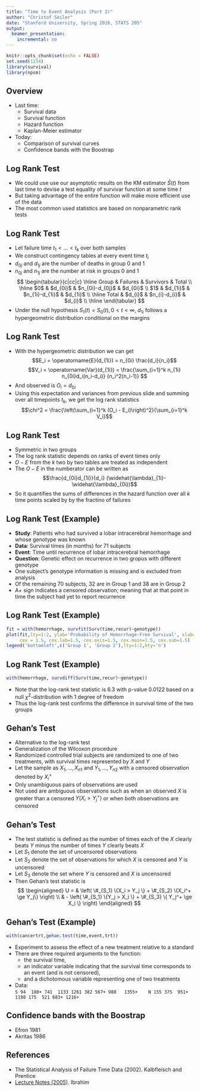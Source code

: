 ```yaml
---
title: "Time to Event Analysis (Part 2)"
author: "Christof Seiler"
date: "Stanford University, Spring 2016, STATS 205"
output:
  beamer_presentation:
    incremental: no
---
```


```r
knitr::opts_chunk$set(echo = FALSE)
set.seed(1234)
library(survival)
library(npsm)
```

## Overview

* Last time: 
    * Survival data
    * Survival function
    * Hazard function
    * Kaplan-Meier estimator

* Today:
    * Comparison of survival curves
    * Confidence bands with the Boostrap

## Log Rank Test

* We could use use our asymptotic results on the KM estimator $\widehat{S}(t)$ from last time to devise a test equality of survivar function at some time $t$
* But taking advantage of the entire function will make more efficient use of the data
* The most common used statistics are based on nonparametric rank tests

## Log Rank Test

* Let failure time $t_1 < \dots < t_k$ over both samples
* We construct contingency tables at every event time $t_i$
* $d_{0j}$ and $d_{1j}$ are the number of deaths in group 0 and 1
* $n_{0j}$ and $n_{1j}$ are the number at risk in groups 0 and 1
$$
\begin{tabular}{c|cc|c}
\hline
Group & Failures & Survivors & Total \\
\hline
$0$ & $d_{0i}$ & $n_{0i}-d_{0j}$ & $d_{0i}$ \\
$1$ & $d_{1i}$ & $n_{1i}-d_{1i}$ & $d_{1i}$ \\
\hline
Total & $d_{i}$ & $n_{i}-d_{i}$ & $d_{i}$ \\
\hline
\end{tabular}
$$
* Under the null hypothesis $S_1(t) = S_0(t), 0 < t < \infty$, $d_{1i}$ follows a hypergeometric distribution conditional on the margins

## Log Rank Test

* With the hypergeometric distribution we can get 
$$E_i = \operatorname{E}(d_{1i}) = n_{0i} \frac{d_i}{n_i}$$
$$V_i = \operatorname{Var}(d_{1i}) = \frac{\sum_{i=1}^k n_{1i} n_{0i}d_i(n_i-d_i)} {n_i^2(n_i-1)} $$
* And observed is $O_i = d_{0i}$
* Using this expectation and variances from previous slide and summing over all timepoints $t_k$, we get the log rank statistics 
$$\chi^2 = \frac{\left(\sum_{i=1}^k (O_i - E_i)\right)^2}{\sum_{i=1}^k V_i}$$

## Log Rank Test

* Symmetric in two groups
* The log rank statistic depends on ranks of event times only
* $O-E$ from the $k$ two by two tables are treated as independent
* The $O-E$ in the numberator can be written as
$$\frac{d_{0i}d_{1i}}{d_i} (\widehat{\lambda}_{1i}-\widehat{\lambda}_{0i})$$
* So it quantifies the sums of differences in the hazard function over all $k$ time points scaled by by the fractino of failures

## Log Rank Test (Example)

* **Study**: Patients who had survived a lobar intracerebral hemorrhage and whose genotype was known 
* **Data**: Survival times (in months) for 71 subjects
* **Event**: Time until recurrence of lobar intracerebral hemorrhage
* **Question**: Genetic effect on recurrence in two gropus with different genotype
* One subject's genotype information is missing and is excluded from analysis
* Of the remaining 70 subjects, 32 are in Group 1 and 38 are in Group 2 
* A+ sign indicates a censored observation; meaning that at that point in time the subject had yet to report recurrence

## Log Rank Test (Example)

```r
fit = with(hemorrhage, survfit(Surv(time,recur)~genotype))
plot(fit,lty=1:2, ylab='Probability of Hemorrhage-Free Survival', xlab='Time (in Months)',
     cex = 1.5, cex.lab=1.5, cex.axis=1.5, cex.main=1.5, cex.sub=1.5)
legend('bottomleft',c('Group 1', 'Group 2'),lty=1:2,bty='n')
```

## Log Rank Test (Example)

```r
with(hemorrhage, survdiff(Surv(time,recur)~genotype))
```

* Note that the log-rank test statistic is 6.3 with p-value 0.0122 based on a null $\chi^2$-distribution with 1 degree of freedom
* Thus the log-rank test confirms the difference in survival time of the two groups

## Gehan's Test

* Alternative to the log-rank test
* Generalization of the Wilcoxon procedure
* Randomized controlled trial subjects are randomized to one of two treatments, with survival times represented by $X$ and $Y$
* Let the sample as $X_1,\dots,X_{n1}$ and $Y_1,\dots,Y_{n2}$ with a censored observation denoted by $X_i^+$
* Only unambiguous pairs of observations are used
* Not used are ambiguous observations such as when an observed $X$ is greater than a censored $Y (X_i > Y_j^+)$ or when both observations are censored

## Gehan's Test

* The test statistic is defined as the number of times each of the $X$ clearly beats $Y$ minus the number of times $Y$ clearly beats $X$
* Let $S_1$ denote the set of uncensored observations
* Let $S_2$ denote the set of observations for which $X$ is censored and $Y$ is uncensored
* Let $S_3$ denote the set where $Y$ is censored and $X$ is uncensored
* Then Gehan's test statistic is
$$
\begin{aligned}
U = & \left( \#_{S_1} \{X_i > Y_j \} + \#_{S_2} \{X_i^+ \ge Y_j\} \right) \\
    & - \left( \#_{S_1} \{Y_j > X_i \} + \#_{S_3} \{ Y_j^+ \ge X_i \} \right)
\end{aligned}
$$

## Gehan's Test (Example)

```r
with(cancertrt,gehan.test(time,event,trt))
```
* Experiment to assess the effect of a new treatment relative to a standard
* There are three required arguments to the function: 
    * the survival time, 
    * an indicator variable indicating that the survival time corresponds to an event (and is not censored), 
    * and a dichotomous variable representing one of two treatments
* Data:  
```S 94  180+ 741  1133 1261 382 567+ 988   1355+
   N 155 375  951+ 1198 175  521 683+ 1216+```

## Confidence bands with the Boostrap

* Efron 1981
* Akritas 1986

<!--
## Cox Proportional Hazards Models

* Let $x$ denote the corresponding $p \times 1$ vector of covariates
* Let $T_0$ denotea baseline response: a response in the absence of all covariate effects
* The hazard function of $T$ is the instantaneous chance of the event (death)
$$h(t) = \frac{f(t)}{S(t)}$$
* Assume that $T_0$ has the exponential distribution with pdf $f(t) = \lambda_0 \exp{-\lambda_0 t}, t > 0$
* Then the hazard function of $T_0$ has the constant value of $\lambda_0$
* The proportional hazards model assumes that the hazard function of $T$ is given by
$$\lambda(t;\boldsymbol{x}) = \lambda_0 e^{\boldsymbol{\beta}^T \boldsymbol{x}}$$
where $x$ is a $p \times 1$ vector of covariates and $\boldsymbol{\beta}$ is a $p \times 1$ vector of paramets
* Note that the hazard function of $T$ is proportional to that of $T_0$

## Cox Proportional Hazards Models

* To illustrate these ideas, assume that $T_0$ has constant hazard $\lambda_0$
* Suppose the only covariate is an indicator variable $w$ which is either 0 or 1 depending on whether a subject is not treated or treated
* Assuming a proportional hazards model, the hazard function of $T$ is given by
$$\lambda(t;w) = \lambda_0 e^{w\Delta}$$
* The hazard ratio of the experimental treatment relative to the control is then $e^{\Delta}$
* That is, $\Delta$ has the interpretation of log hazard
      * a value $< 1$ (less hazardous) favors the experimental treatment and 
      * a value $> 1$ (more hazardous) favors the control

## Cox Proportional Hazards Models
      
* The proportional hazards model developed by (Cox 1972) is a semiparametric model which does not necessarily specify the hazard function
* only the relative effect of covariates is estimated
* In the simple case under discussion it can be used to estimate the parameter $\Delta$ as shown in the following example

```r
fit = coxph(Surv(time,recur)~genotype,data=hemorrhage)
summary(fit)
```

## Cox Proportional Hazards Models

* More generally, assume that the baseline hazard function is $\lambda_0(t)$ 
* Assume that the hazard function of $T$ is
$$\lambda(t;\boldsymbol{x}) = \lambda_0(t) e^{ \boldsymbol{\beta}^T \boldsymbol{x} }$$
* Notice that the hazard ratio of two covariate patterns (e.g. for two subjects) is independent of baseline hazard
$$\frac{\lambda(t;\boldsymbol{x}_1)}{\lambda(t;\boldsymbol{x}_2)} = e^{\boldsymbol{\beta} (\boldsymbol{x}_1 - \boldsymbol{x}_2)} $$

## Cox Proportional Hazards Models (Example)

* Under investigation in this clinical trial was the pharmaceutical agent diethylstilbestrol DES 
* Subjects were assigned treatment to 1.0 mg DES (treatment = 2) or to placebo (treatment = 1)
* Covariates include age, serum hemoglobin level, size, and the Gleason index
* For demonstration purposes, we have dropped age and shb from the model

## Cox Proportional Hazards Models (Example)

```r
f2 = coxph(Surv(time,event=status)~as.factor(treatment)+size+index,data=prostate)
summary(f2)
```

## Cox Proportional Hazards Models (Example)

* These data suggest that the Gleason Index is a significant risk factor of mortality (p-value = 0.0356)
* Size of tumor is marginally significant (p-value = 0.0819)
* Given that $\widehat{\Delta} = -1.11272 < 1$ it appears that DES lowers risk of mortality
* However, the p-value = 0.3550 is nonsignificant
-->

## References

* The Statistical Analysis of Failure Time Data (2002). Kalbfleisch and Prentice
* [Lecture Notes (2005)](http://www.amstat.org/chapters/northeasternillinois/pastevents/presentations/summer05_Ibrahim_J.pdf). Ibrahim
